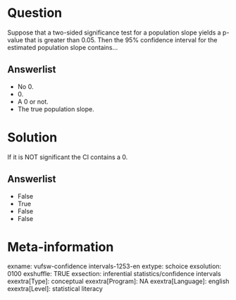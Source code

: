 Question
========
Suppose that a two-sided significance test for a population slope yields
a p-value that is greater than 0.05. Then the 95% confidence interval
for the estimated population slope contains...

Answerlist
----------
* No 0.
* 0\.
* A 0 or not.
* The true population slope.

Solution
========





If it is NOT significant the CI contains a 0.

Answerlist
----------
* False
* True
* False
* False

Meta-information
================
exname: vufsw-confidence intervals-1253-en
extype: schoice
exsolution: 0100
exshuffle: TRUE
exsection: inferential statistics/confidence intervals
exextra[Type]: conceptual
exextra[Program]: NA
exextra[Language]: english
exextra[Level]: statistical literacy


